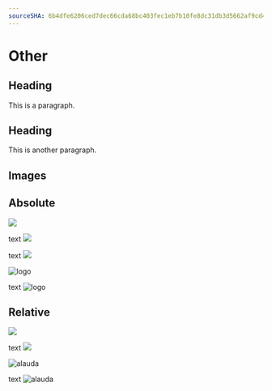 ```yaml
---
sourceSHA: 6b4dfe6206ced7dec66cda68bc403fec1eb7b10fe8dc31db3d5662af9cd42f70
---
```


# Other

## Heading

This is a paragraph.

## Heading

This is another paragraph.

## Images

## Absolute

![](/en/logo.svg)

text ![](/logo.svg)

text ![](./assets/en/logo.svg)

<img src="/logo.svg" alt="logo" />

text <img src="/logo.svg" alt="logo" />

## Relative

![](./assets/alauda.svg)

text ![](./assets/alauda.svg)

<img src="./assets/alauda.svg" alt="alauda" />

text <img src="./assets/alauda.svg" alt="alauda" />
